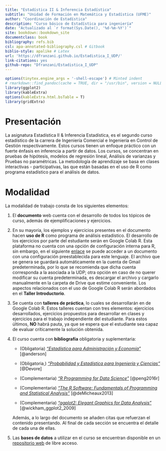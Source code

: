 ```yaml
--- 
title: "Estadística II & Inferencia Estadística"
subtitle: "Unidad de Formación en Matemática y Estadística (UFME)"
author: "Coordinación de Estadística"
description: "Curso básico de Estadística para ingeniería"
date: "Actualizado al `r format(Sys.Date(), '%d-%m-%Y')`"
site: bookdown::bookdown_site
documentclass: book
bibliography: refs.bib
csl: apa-annotated-bibliography.csl # Gitbook
biblio-style: apalike # Latex
url: 'https://dfranzani.github.io/Estadistica_I_UDP/'
link-citations: yes
github-repo: "Dfranzani/Estadistica_I_UDP"
---
```


```r
options(tinytex.engine_args = '-shell-escape') # Minted indent
# rmarkdown::find_pandoc(cache = TRUE, dir = "/usr/bin", version = NULL) # Pandoc versión (referencias y tablas)
library(ggplot2)
library(kableExtra)
options(kableExtra.html.bsTable = T)
library(gridExtra)
```

# Presentación {-}

La asignatura Estadística II & Inferencia Estadística, es el segundo curso estadístico de la carrera de Ingeniería Comercial e Ingeniería en Control de Gestión respectivamente. Estos cursos tienen un enfoque práctico con un fuerte énfasis en inferencia a partir de datos. Los cursos, se concentran en pruebas de hipótesis, modelos de regresión lineal, Análisis de varianzas y Pruebas no paramétricas. La metodología de aprendizaje se basa en clases interactivas - participativas, las que están basadas en el uso de R como programa estadístico para el análisis de datos.

# Modalidad {-}

La modalidad de trabajo consta de los siguientes elementos:

1. El **documento** web cuenta con el desarrollo de todos los tópicos de curso, además de ejemplificaciones y ejercicios.

2. En su mayoría, los ejemplos y ejercicios presentes en el documento hacen **uso de R** como programa de análisis estadístico. El desarrollo de los ejercicios por parte del estudiante serán en Google Colab R.  Esta plataforma no cuenta con una opción de configuración interna para R, sin embargo, en el siguiente [enlace](https://colab.to/r) se puede acceder a un documento con una configuración preestablecida para este lenguaje. El archivo que se genera se guardará automáticamente en la cuenta de Gmail predeterminada, por lo que se recomienda que dicha cuenta corresponda a la asociada a la UDP; otra opción en caso de no querer modificar su cuenta predeterminada, es descargar el archivo y cargarlo manualmente en la carpeta de Drive que estime conveniente. Los aspectos relacionados con el uso de Google Colab R serán abordados en el **Taller Introductorio**.

3. Se cuenta con **talleres de práctica**, lo cuales se desarrollarán en de Google Colab R. Estos talleres cuentan con tres elementos: ejercicios desarrollados, ejercicios propuestos para desarrollar en clases y ejercicios para el trabajo independiente del estudiante. Para estos últimos, **NO** habrá pauta, ya que se espera que el estudiante sea capaz de evaluar críticamente la solución obtenida.

4. El curso cuenta con **bibliografía** obligatoria y suplementaria:

   - (Obligatoria) [*"Estadística para Administración y Economía"*](https://github.com/Dfranzani/Bases-de-datos-para-cursos/blob/main/Libros/Anderson%2C%20Estad%C3%ADstica.pdf) [@anderson]

   - (Obligatoria,) [*"Probabilidad y Estadística para Ingeniería y Ciencias"*](https://github.com/Dfranzani/Bases-de-datos-para-cursos/blob/main/Libros/Devore%2C%20Probabilidad%20y%20Estad%C3%ADstica.pdf) [@Devore]
    
   - (Complementaria) [*"R Programming for Data Science"*](https://bookdown.org/rdpeng/rprogdatascience/) [@peng2016r]
    
   - (Complementaria) [*"The R Software: Fundamentals of Programming and Statistical Analysis"*](https://github.com/Dfranzani/Bases-de-datos-para-cursos/blob/main/Libros/Micheaux%2C%20Manual%20de%20R.pdf) [@deMicheaux2013]
   
   - (Complementaria) [*"ggplot2: Elegant Graphics for Data Analysis "*](https://ggplot2-book.org/) [@wickham_ggplot2_2009] 

    Además, a lo largo del documento se añaden citas que refuerzan el contenido presentando. Al final de cada sección se encuentra el detalle de cada una de ellas.

5. Las **bases de datos** a utilizar en el curso se encuentran disponible en un [repositorio web](https://github.com/Dfranzani/Bases-de-datos-para-cursos/tree/main/2023-1/Estad%C3%ADstica%201) de libre acceso.
